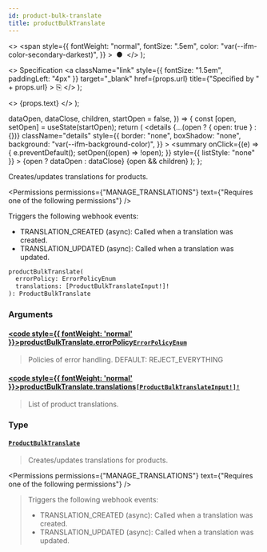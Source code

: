 ```yaml
---
id: product-bulk-translate
title: productBulkTranslate
---
```


  <>
    <span
      style={{
        fontWeight: "normal",
        fontSize: ".5em",
        color: "var(--ifm-color-secondary-darkest)",
      }}
    >
      &nbsp;●&nbsp;
    </span>
  </>
);

  <>
    Specification
    <a
      className="link"
      style={{ fontSize: "1.5em", paddingLeft: "4px" }}
      target="\_blank"
      href={props.url}
      title={"Specified by " + props.url}
    >
      ⎘
    </a>
  </>
);

  <>
    <span className={props.class}>{props.text}</span>
  </>
);


  dataOpen,
  dataClose,
  children,
  startOpen = false,
}) => {
  const [open, setOpen] = useState(startOpen);
  return (
    <details
      {...(open ? { open: true } : {})}
      className="details"
      style={{
        border: "none",
        boxShadow: "none",
        background: "var(--ifm-background-color)",
      }}
    >
      <summary
        onClick={(e) => {
          e.preventDefault();
          setOpen((open) => !open);
        }}
        style={{ listStyle: "none" }}
      >
        {open ? dataOpen : dataClose}
      </summary>
      {open && children}
    </details>
  );
};

Creates/updates translations for products.

<Badge text="Added in Saleor 3.15" class="secondary margin-bottom--sm" />

<FeaturePreview />

<Permissions
  permissions={"MANAGE_TRANSLATIONS"}
  text={"Requires one of the following permissions"}
/>

Triggers the following webhook events:

- TRANSLATION_CREATED (async): Called when a translation was created.
- TRANSLATION_UPDATED (async): Called when a translation was updated.

```graphql
productBulkTranslate(
  errorPolicy: ErrorPolicyEnum
  translations: [ProductBulkTranslateInput!]!
): ProductBulkTranslate
```

### Arguments

#### [<code style={{ fontWeight: 'normal' }}>productBulkTranslate.<b>errorPolicy</b></code>](#)<Bullet />[`ErrorPolicyEnum`](../../../api-reference/miscellaneous/enums/error-policy-enum) <Badge class="badge badge--secondary" text="enum"/> <Badge class="badge badge--secondary" text="miscellaneous"/>

> Policies of error handling. DEFAULT: REJECT_EVERYTHING

#### [<code style={{ fontWeight: 'normal' }}>productBulkTranslate.<b>translations</b></code>](#)<Bullet />[`[ProductBulkTranslateInput!]!`](../../../api-reference/products/inputs/product-bulk-translate-input) <Badge class="badge badge--secondary" text="non-null"/> <Badge class="badge badge--secondary" text="input"/> <Badge class="badge badge--secondary" text="products"/>

> List of product translations.

### Type

#### [`ProductBulkTranslate`](../../../api-reference/products/objects/product-bulk-translate) <Badge class="badge badge--secondary" text="object"/> <Badge class="badge badge--secondary" text="products"/>

> Creates/updates translations for products.
>
> <Badge text="Added in Saleor 3.15" class="secondary margin-bottom--sm" />
>
> <FeaturePreview />

<Permissions
  permissions={"MANAGE_TRANSLATIONS"}
  text={"Requires one of the following permissions"}
/>

> Triggers the following webhook events:
>
> - TRANSLATION_CREATED (async): Called when a translation was created.
> - TRANSLATION_UPDATED (async): Called when a translation was updated.


